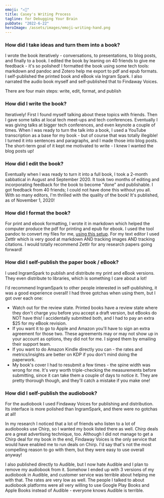 ```yaml
---
emoji: "✍🏻"
title: Casey's Writing Process
tagline: for Debugging Your Brain
pubDate: "2022-6-22"
heroImage: /assets/images/emoji-writing-hand.png
---
```


### How did I take ideas and turn them into a book?

I wrote the book iteratively - conversations, to presentations, to blog posts, and finally to a book. I edited the book by leaning on 40 friends to give me feedback - it's so polished! I formatted the book using some tech tools: markdown and pandoc and Zotero help me export to pdf and epub formats. I self-published the printed book and eBook via Ingram Spark. I also narrated the audio book myself and self-published that to Findaway Voices.

There are four main steps: write, edit, format, and publish

### How did I write the book?

Iteratively! First I found myself talking about these topics with friends. Then I gave some talks at local tech meet-ups and tech conferences. Eventually I was giving talks at bigger tech conferences, and even keynote a couple of times. When I was ready to turn the talk into a book, I used a YouTube transcription as a base for my book - but of course that was totally illegible! I turned it into sentences and paragraphs, and I made those into blog posts. The short-term goal of it kept me motivated to write - I knew I wanted the blog posts up!

### How did I edit the book?

Eventually when I was ready to turn it into a full book, I took a 2-month sabbatical in August and September 2020. It took two months of editing and incorporating feedback for the book to become "done" and publishable. I got feedback from 40 friends; I could not have done this without you all. With so many editors, I'm thrilled with the quality of the book! It's published, as of November 1, 2020!

### How did I format the book?

For print and ebook formatting, I wrote it in markdown which helped the computer produce the pdf for printing and epub for ebook. I used the tool pandoc to convert my files for me, [using this setup](https://www.caseywatts.com/selfpublish). For my text editor I used Zettlr which is very good at markdown AND tracking images AND tracking citations. I would totally recommend Zettlr for any research papers going forward!

### How did I self-publish the paper book / eBook?

I used IngramSpark to publish and distribute my print and eBook versions. They even distribute to libraries, which is something I care about a lot!

I'd recommend IngramSpark to other people interested in self-publishing, it was a good experience overall! I had three gotchas when using them, but I got over each one:

- Watch out for the review state. Printed books have a review state where they don't charge you before you accept a draft version, but eBooks do NOT have this! I accidentally submitted both, and I had to pay an extra $25 for my eBook revision.
- If you want it to go to Apple and Amazon you'll have to sign an extra agreement for those two. These agreements may or may not show up in your account as options, they did not for me. I signed them by emailing their support team.
- If you want to do Amazon Kindle directly you can - the rates and metrics/insights are better on KDP if you don't mind doing the paperwork.
- My book's cover I had to resubmit a few times - the spine width was wrong for me. It's very worth triple-checking the measurements before submitting, since it can take them a couple of days to notice it. They are pretty thorough though, and they'll catch a mistake if you make one!

### How did I self-publish the audiobook?

For the audiobook I used Findaway Voices for publishing and distribution. Its interface is more polished than IngramSpark, and there were no gotchas at all!

In my research I noticed that a lot of friends who listen to a lot of audiobooks use Chirp, so I wanted my book listed there as well. Chirp deals are a great advertising technique, too. Although I did not manage to get a Chirp deal for my book in the end, Findaway Voices is the only service that would have enabled me to run deals on Chirp. I'd say that's not the most compelling reason to go with them, but they were easy to use overall anyway!

I also published directly to Audible, but I now hate Audible and I plan to remove my audiobook from it. Somehow I ended up with 3 versions of my audiobook in Audible, and customer service was terrible about helping me with that. The rates are very low as well. The people I talked to about audiobook platforms were all very willing to use Google Play Books and Apple Books instead of Audible - everyone knows Audible is terrible.
